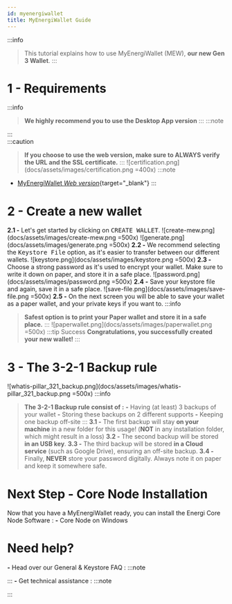 ```yaml
---
id: myenergiwallet
title: MyEnergiWallet Guide
---
```


:::info
> This tutorial explains how to use MyEnergiWallet (MEW), **our new Gen 3 Wallet**.
:::
# 1 - Requirements
:::info
> **We highly recommend you to use the Desktop App version**
:::
:::note
<!-- - [MyEnergiWallet *Download the Desktop App*](/downloads/myenergiwallet){target="_blank"} -->
:::
<br>
:::caution
> **If you choose to use the web version, make sure to ALWAYS verify the URL and the SSL certificate.**
:::
![certification.png](docs/assets/images/certification.png =400x)
:::note
- [MyEnergiWallet *Web version*](https://wallet.energi.network/){target="_blank"}
:::
# 2 - Create a new wallet
**2.1 -** Let's get started by clicking on <kbd>CREATE WALLET</kbd>.
![create-mew.png](docs/assets/images/create-mew.png =500x)
![generate.png](docs/assets/images/generate.png =500x)
**2.2 -** We recommend selecting the <kbd>Keystore File</kbd> option, as it's easier to transfer between our different wallets.
![keystore.png](docs/assets/images/keystore.png =500x)
**2.3 -** Choose a strong password as it's used to encrypt your wallet. Make sure to write it down on paper, and store it in a safe place.
![password.png](docs/assets/images/password.png =500x)
**2.4 -** Save your keystore file and again, save it in a safe place.
![save-file.png](docs/assets/images/save-file.png =500x)
**2.5 -** On the next screen you will be able to save your wallet as a paper wallet, and your private keys if you want to.
:::info
> **Safest option is to print your Paper wallet and store it in a safe place.**
:::
![paperwallet.png](docs/assets/images/paperwallet.png =500x)
:::tip Success
> **Congratulations, you successfully created your new wallet!**
:::
# 3 - The 3-2-1 Backup rule
![whatis-pillar_321_backup.png](docs/assets/images/whatis-pillar_321_backup.png =500x)
:::info
> **The 3-2-1 Backup rule consist of :**
**-** Having (at least) 3 backups of your wallet
**-** Storing these backups on 2 different supports
**-** Keeping one backup off-site
:::
**3.1 -** The first backup will stay **on your machine** in a new folder for this usage!
(**NOT** in any installation folder, which might result in a loss)
**3.2 -** The second backup will be stored **in an USB key**.
**3.3 -** The third backup will be stored **in a Cloud service** (such as Google Drive), ensuring an off-site backup.
**3.4 -** Finally, **NEVER** store your password digitally. Always note it on paper and keep it somewhere safe.
# Next Step - Core Node Installation
Now that you have a MyEnergiWallet ready, you can install the Energi Core Node Software :
**-** Core Node on Windows
<!-- <a href="/advanced/core-node-windows"><img border="0" alt="core-node-windows" src="docs/assets/images/nrg-btn.png" width="100"></a>
**-** Core Node on MacOS
<a href="/advanced/core-node-mac"><img border="0" alt="core-node-mac" src="docs/assets/images/nrg-btn.png" width="100"></a>
**-** Core Node on Linux (VPS)
<a href="/advanced/scripted-linux-installation"><img border="0" alt="scripted-linux-installation" src="docs/assets/images/nrg-btn.png" width="100"></a> -->
# Need help?
**-** Head over our General & Keystore FAQ :
:::note
<!-- - [FAQ *General*](/faq/general){target="_blank"}
- [FAQ *Keystore*](/faq/keystore){target="_blank"} -->
:::
**-** Get technical assistance :
:::note
<!-- - [Help me! *Get technical assistance by the Energi team*](/support/help-me){target="_blank"} -->
:::
